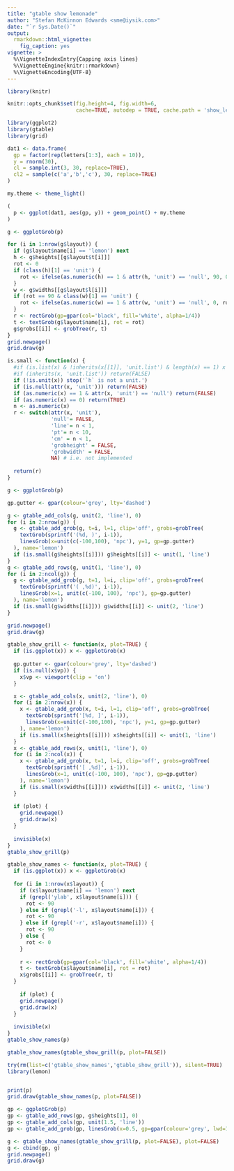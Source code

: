 ---
title: "gtable show lemonade"
author: "Stefan McKinnon Edwards <sme@iysik.com>"
date: "`r Sys.Date()`"
output:
  rmarkdown::html_vignette:
    fig_caption: yes
vignette: >
  %\VignetteIndexEntry{Capping axis lines}
  %\VignetteEngine{knitr::rmarkdown}
  %\VignetteEncoding{UTF-8}
---

```{r setup,include=FALSE}
library(knitr)

knitr::opts_chunk$set(fig.height=4, fig.width=6,
                      cache=TRUE, autodep = TRUE, cache.path = 'show_lemonade/')
```

```{r}
library(ggplot2)
library(gtable)
library(grid)

dat1 <- data.frame(
  gp = factor(rep(letters[1:3], each = 10)),
  y = rnorm(30),
  cl = sample.int(3, 30, replace=TRUE),
  cl2 = sample(c('a','b','c'), 30, replace=TRUE)
)

my.theme <- theme_light()

(
  p <- ggplot(dat1, aes(gp, y)) + geom_point() + my.theme
)
```


```{r}
g <- ggplotGrob(p)

for (i in 1:nrow(g$layout)) {
  if (g$layout$name[i] == 'lemon') next
  h <- g$heights[[g$layout$t[i]]]
  rot <- 0
  if (class(h)[1] == 'unit') {
    rot <- ifelse(as.numeric(h) == 1 & attr(h, 'unit') == 'null', 90, 0)
  }
  w <- g$widths[[g$layout$l[i]]]
  if (rot == 90 & class(w)[1] == 'unit') {
    rot <- ifelse(as.numeric(w) == 1 & attr(w, 'unit') == 'null', 0, rot)
  }
  r <- rectGrob(gp=gpar(col='black', fill='white', alpha=1/4))
  t <- textGrob(g$layout$name[i], rot = rot)
  g$grobs[[i]] <- grobTree(r, t)
}
grid.newpage()
grid.draw(g)
```


```{r}
is.small <- function(x) {
  #if (is.list(x) & !inherits(x[[1]], 'unit.list') & length(x) == 1) x <- x[[1]]
  #if (inherits(x, 'unit.list')) return(FALSE)
  if (!is.unit(x)) stop('`h` is not a unit.')
  if (is.null(attr(x, 'unit'))) return(FALSE)
  if (as.numeric(x) == 1 & attr(x, 'unit') == 'null') return(FALSE)
  if (as.numeric(x) == 0) return(TRUE)
  n <- as.numeric(x)
  r <- switch(attr(x, 'unit'),
              'null'= FALSE,
              'line'= n < 1,
              'pt'= n < 10,
              'cm' = n < 1,
              'grobheight' = FALSE,
              'grobwidth' = FALSE,
              NA) # i.e. not implemented
  
  return(r)
}
```
```{r}
g <- ggplotGrob(p)

gp.gutter <- gpar(colour='grey', lty='dashed')

g <- gtable_add_cols(g, unit(2, 'line'), 0)
for (i in 2:nrow(g)) {
  g <- gtable_add_grob(g, t=i, l=1, clip='off', grobs=grobTree(
    textGrob(sprintf('(%d, )', i-1)),
    linesGrob(x=unit(c(-100,100), 'npc'), y=1, gp=gp.gutter)
  ), name='lemon')
  if (is.small(g$heights[[i]])) g$heights[[i]] <- unit(1, 'line')
}
g <- gtable_add_rows(g, unit(1, 'line'), 0)
for (i in 2:ncol(g)) {
  g <- gtable_add_grob(g, t=1, l=i, clip='off', grobs=grobTree(
    textGrob(sprintf('( ,%d)', i-1)),
    linesGrob(x=1, unit(c(-100, 100), 'npc'), gp=gp.gutter)
  ), name='lemon')
  if (is.small(g$widths[[i]])) g$widths[[i]] <- unit(2, 'line')
}

grid.newpage()
grid.draw(g)
```

```{r}
gtable_show_grill <- function(x, plot=TRUE) {
  if (is.ggplot(x)) x <- ggplotGrob(x)
  
  gp.gutter <- gpar(colour='grey', lty='dashed')
  if (is.null(x$vp)) {
    x$vp <- viewport(clip = 'on')
  }

  x <- gtable_add_cols(x, unit(2, 'line'), 0)
  for (i in 2:nrow(x)) {
    x <- gtable_add_grob(x, t=i, l=1, clip='off', grobs=grobTree(
      textGrob(sprintf('[%d, ]', i-1)),
      linesGrob(x=unit(c(-100,100), 'npc'), y=1, gp=gp.gutter)
    ), name='lemon')
    if (is.small(x$heights[[i]])) x$heights[[i]] <- unit(1, 'line')
  }
  x <- gtable_add_rows(x, unit(1, 'line'), 0)
  for (i in 2:ncol(x)) {
    x <- gtable_add_grob(x, t=1, l=i, clip='off', grobs=grobTree(
      textGrob(sprintf('[ ,%d]', i-1)),
      linesGrob(x=1, unit(c(-100, 100), 'npc'), gp=gp.gutter)
    ), name='lemon')
    if (is.small(x$widths[[i]])) x$widths[[i]] <- unit(2, 'line')
  }
  
  if (plot) {
    grid.newpage()
    grid.draw(x)
  }
  
  invisible(x)
}
gtable_show_grill(p)
```


```{r}
gtable_show_names <- function(x, plot=TRUE) {
  if (is.ggplot(x)) x <- ggplotGrob(x)
  
  for (i in 1:nrow(x$layout)) {
    if (x$layout$name[i] == 'lemon') next
    if (grepl('ylab', x$layout$name[i])) {
      rot <- 90
    } else if (grepl('-l', x$layout$name[i])) {
      rot <- 90
    } else if (grepl('-r', x$layout$name[i])) {
      rot <- 90
    } else {
      rot <- 0
    }
  
    r <- rectGrob(gp=gpar(col='black', fill='white', alpha=1/4))
    t <- textGrob(x$layout$name[i], rot = rot)
    x$grobs[[i]] <- grobTree(r, t)
  }
  
    if (plot) {
    grid.newpage()
    grid.draw(x)
  }
  
  invisible(x)
}
gtable_show_names(p)
```


```{r}
gtable_show_names(gtable_show_grill(p, plot=FALSE))
```

```{r error=FALSE}
try(rm(list=c('gtable_show_names','gtable_show_grill')), silent=TRUE)
library(lemon)


print(p)
grid.draw(gtable_show_names(p, plot=FALSE))
```

```{r error=TRUE}
gp <- ggplotGrob(p)
gp <- gtable_add_rows(gp, g$heights[1], 0)
gp <- gtable_add_cols(gp, unit(1.5, 'line'))
gp <- gtable_add_grob(gp, linesGrob(x=0.5, gp=gpar(colour='grey', lwd=1.2)), t=1, b=nrow(gp), l=ncol(gp))

g <- gtable_show_names(gtable_show_grill(p, plot=FALSE), plot=FALSE)
g <- cbind(gp, g)
grid.newpage()
grid.draw(g)
```

